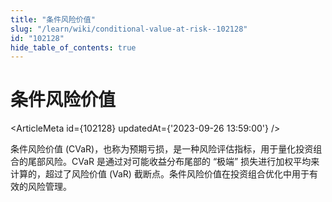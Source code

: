 ```yaml
---
title: "条件风险价值"
slug: "/learn/wiki/conditional-value-at-risk--102128"
id: "102128"
hide_table_of_contents: true
---
```



# 条件风险价值

<ArticleMeta id={102128} updatedAt={'2023-09-26 13:59:00'} />
<div className='border-solid border-b border-t-0 my-4 border-[var(--ifm-color-gray-300)]' />

条件风险价值 (CVaR)，也称为预期亏损，是一种风险评估指标，用于量化投资组合的尾部风险。CVaR 是通过对可能收益分布尾部的 “极端” 损失进行加权平均来计算的，超过了风险价值 (VaR) 截断点。条件风险价值在投资组合优化中用于有效的风险管理。
